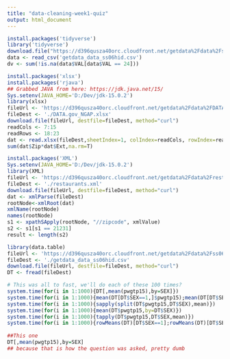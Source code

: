 ```yaml
---
title: "data-cleaning-week1-quiz"
output: html_document
---
```


```r
install.packages('tidyverse')
library('tidyverse')
download.file("https://d396qusza40orc.cloudfront.net/getdata%2Fdata%2Fss06hid.csv", destfile="./getdata_data_ss06hid.csv", method="curl")
data <- read_csv('getdata_data_ss06hid.csv')
dv <- sum(!is.na(data$VAL[data$VAL == 24]))
```


```r
install.packages('xlsx')
install.packages('rjava')
## Grabbed JAVA from here: https://jdk.java.net/15/
Sys.setenv(JAVA_HOME='D:/Dev/jdk-15.0.2')
library(xlsx)
fileUrl <- 'https://d396qusza40orc.cloudfront.net/getdata%2Fdata%2FDATA.gov_NGAP.xlsx'
fileDest <- './DATA.gov_NGAP.xlsx'
download.file(fileUrl, destfile=fileDest, method="curl")
readCols <- 7:15
readRows <- 18:23
dat <- read.xlsx(fileDest,sheetIndex=1, colIndex=readCols, rowIndex=readRows )
sum(dat$Zip*dat$Ext,na.rm=T)
```
```r
install.packages('XML')
Sys.setenv(JAVA_HOME='D:/Dev/jdk-15.0.2')
library(XML)
fileUrl <- 'https://d396qusza40orc.cloudfront.net/getdata%2Fdata%2Frestaurants.xml'
fileDest <- './restaurants.xml'
download.file(fileUrl, destfile=fileDest, method="curl")
dat <- xmlParse(fileDest)
rootNode<-xmlRoot(dat)
xmlName(rootNode)
names(rootNode)
s1 <- xpathSApply(rootNode, "//zipcode", xmlValue)
s2 <- s1[s1 == 21231]
result <- length(s2)
```

```r
library(data.table)
fileUrl <- 'https://d396qusza40orc.cloudfront.net/getdata%2Fdata%2Fss06pid.csv'
fileDest <- './getdata_data_ss06hid.csv'
download.file(fileUrl, destfile=fileDest, method="curl")
DT <- fread(fileDest)

# This was all to fast, we'll do each of these 100 times?
system.time(for(i in 1:1000){DT[,mean(pwgtp15),by=SEX]})
system.time(for(i in 1:1000){mean(DT[DT$SEX==1,]$pwgtp15);mean(DT[DT$SEX==2,]$pwgtp15)})
system.time(for(i in 1:1000){sapply(split(DT$pwgtp15,DT$SEX),mean)})
system.time(for(i in 1:1000){mean(DT$pwgtp15,by=DT$SEX)})
system.time(for(i in 1:1000){tapply(DT$pwgtp15,DT$SEX,mean)})
system.time(for(i in 1:1000){rowMeans(DT)[DT$SEX==1];rowMeans(DT)[DT$SEX==2])})
                                                 
##This one
DT[,mean(pwgtp15),by=SEX]
## because that is how the question was asked, pretty dumb



```

